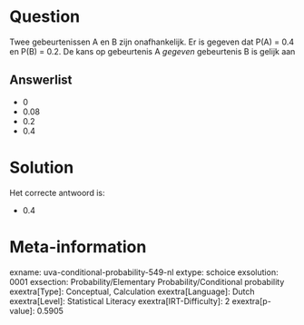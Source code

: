 Question
========

Twee gebeurtenissen A en B zijn onafhankelijk. Er is gegeven dat P(A) =
0.4 en P(B) = 0.2. De kans op gebeurtenis A *gegeven* gebeurtenis B is
gelijk aan


Answerlist
----------

* 0
* 0.08
* 0.2
* 0.4

Solution
========

Het correcte antwoord is: 

* 0.4

Meta-information
================
exname: uva-conditional-probability-549-nl
extype: schoice
exsolution: 0001
exsection: Probability/Elementary Probability/Conditional probability
exextra[Type]: Conceptual, Calculation
exextra[Language]: Dutch
exextra[Level]: Statistical Literacy
exextra[IRT-Difficulty]: 2
exextra[p-value]: 0.5905
